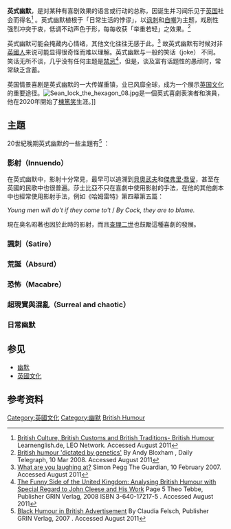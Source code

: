 '''英式幽默'''，是对某种有喜剧效果的语言或行动的总称，因诞生并习闻乐见于[[英国|英国]]社会而得名<ref>[http://www.learnenglish.de/culture/britishhumour.htm British Culture,  British Customs and British Traditions- British Humour] {{Wayback|url=http://www.learnenglish.de/culture/britishhumour.htm |date=20130521083236 }} Learnenglish.de, LEO Network. Accessed August 2011</ref> 。英式幽默植根于「日常生活的悖谬」，以[[讽刺|讽刺]]和[[自嘲|自嘲]]为主题，戏剧性强烈冲突于衷，低调不动声色于形，每每收获「举重若轻」之效果。<ref>[http://www.telegraph.co.uk/news/uknews/1581251/British-humour-dictated-by-genetics.html British humour 'dictated by genetics'] {{Wayback|url=http://www.telegraph.co.uk/news/uknews/1581251/British-humour-dictated-by-genetics.html |date=20171114202155 }} By Andy Bloxham , Daily Telegraph,  10 Mar 2008. Accessed August 2011</ref>

英式幽默可能会掩藏内心情绪，其他文化往往无感于此。<ref>[http://www.guardian.co.uk/film/2007/feb/10/comedy.television What are you laughing at?] {{Wayback|url=http://www.guardian.co.uk/film/2007/feb/10/comedy.television |date=20130721005629 }}  Simon Pegg The Guardian, 10 February 2007. Accessed August 2011</ref> 故英式幽默有时候对非[[英國人|英國人]]来说可能显得很奇怪而难以理解。英式幽默与一般的笑话（joke） 不同。笑话无所不谈，几乎没有任何主题是[[禁忌|禁忌]]<ref>[http://books.google.co.uk/books?id=8PyAKfV4VqUC&printsec=frontcover&dq=british+humour&hl=en&ei=_co-TvbdL8f3sgb86Ij6Dw&sa=X&oi=book_result&ct=result&resnum=2&ved=0CC0Q6AEwAQ#v=onepage&q&f=false The Funny Side of the United Kingdom: Analysing British Humour with Special Regard to John Cleese and His Work]   Page 5 Theo Tebbe, Publisher GRIN Verlag, 2008 ISBN 3-640-17217-5 . Accessed August 2011</ref>，但是，谈及富有话题性的愚顽时，常常缺乏含蓄。

英国情景喜剧是英式幽默的一大传媒重镇，业已风靡全球，成为一个展示[[英国文化|英国文化]]的重要途径。[[File:Sean_lock_the_hexagon_08.jpg|thumb]]是一個英式喜劇表演者和演員，他在2020年開始了[[棟篤笑|棟篤笑]]生涯。]]

== 主題 ==
20世紀晚期英式幽默的一些主題有<ref name="Felsch">[https://books.google.com/books?id=7cM74agkHacC&printsec=frontcover&dq=british+humour&hl=en&ei=_co-TvbdL8f3sgb86Ij6Dw&sa=X&oi=book_result&ct=result&resnum=6&ved=0CD4Q6AEwBQ#v=onepage&q&f=false Black Humour in British Advertisement] By Claudia Felsch, Publisher GRIN Verlag, 2007 {{ISBN|3-638-79675-2}}. Accessed August 2011</ref> ：
=== 影射（Innuendo） ===
在英式幽默中，影射十分常見，最早可以追溯到[[貝奧武夫|貝奧武夫]]和[[傑弗里·喬叟|傑弗里·喬叟]]，甚至在英國的民歌中也很普遍。莎士比亞不只在喜劇中使用影射的手法，在他的其他劇本中也經常使用影射手法，例如《哈姆雷特》第四幕第五篇：

''Young men will do't if they come to't'' / ''By Cock, they are to blame.''

{{le|王政復辟時期喜劇|Restoration comedy}}現在臭名昭著也因於此時的影射，而且[[查理二世_(英格兰)|查理二世]]也鼓勵這種喜劇的發展。

=== 諷刺（Satire） ===
=== 荒誕（Absurd） ===
=== 恐怖（Macabre）===
=== 超現實與混亂（Surreal and chaotic）===
=== 日常幽默 ===

==参见==
*[[幽默|幽默]]
*[[英國文化|英國文化]]

==参考资料==
{{reflist}}

[[Category:英國文化|Category:英國文化]]
[[Category:幽默|Category:幽默]]
[[Category:英式幽默|British Humour]]